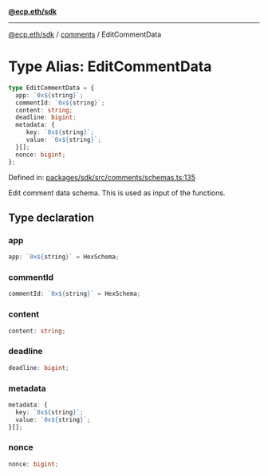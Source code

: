 [**@ecp.eth/sdk**](../../index.mdx)

***

[@ecp.eth/sdk](/sdk-reference/index.mdx) / [comments](/sdk-reference/comments/index.mdx) / EditCommentData

# Type Alias: EditCommentData

```ts
type EditCommentData = {
  app: `0x${string}`;
  commentId: `0x${string}`;
  content: string;
  deadline: bigint;
  metadata: {
     key: `0x${string}`;
     value: `0x${string}`;
  }[];
  nonce: bigint;
};
```

Defined in: [packages/sdk/src/comments/schemas.ts:135](https://github.com/ecp-eth/comments-monorepo/blob/main/packages/sdk/src/comments/schemas.ts#L135)

Edit comment data schema. This is used as input of the functions.

## Type declaration

### app

```ts
app: `0x${string}` = HexSchema;
```

### commentId

```ts
commentId: `0x${string}` = HexSchema;
```

### content

```ts
content: string;
```

### deadline

```ts
deadline: bigint;
```

### metadata

```ts
metadata: {
  key: `0x${string}`;
  value: `0x${string}`;
}[];
```

### nonce

```ts
nonce: bigint;
```
